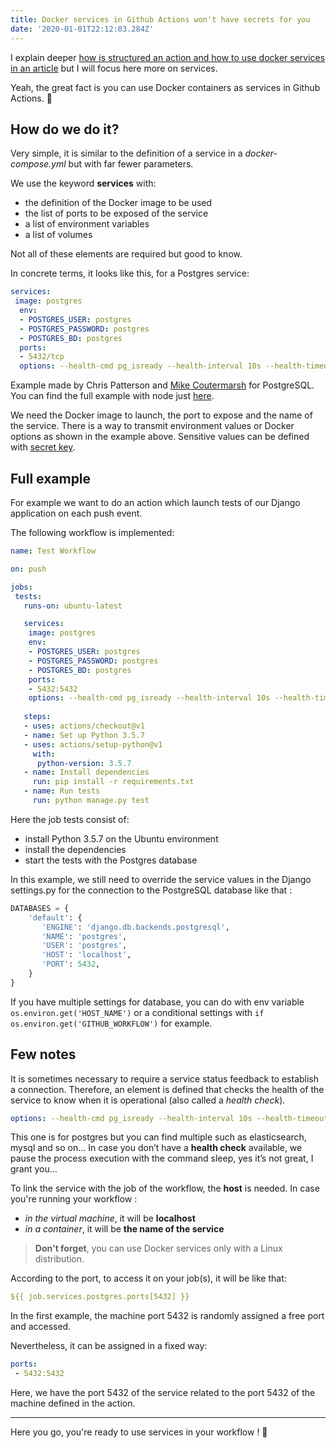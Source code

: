 ```yaml
---
title: Docker services in Github Actions won't have secrets for you
date: '2020-01-01T22:12:03.284Z'
---
```

I explain deeper [how is structured an action and how to use docker services in an article](https://dev.to/s_abderemane/how-to-create-github-actions-to-run-tests-with-services-2653)  but I will focus here more on services. 

Yeah, the great fact is you can use Docker containers as services in Github Actions. 🎉 

## How do we do it? 

Very simple, it is similar to the definition of a service in a *docker-compose.yml* but with far fewer parameters.

We use the keyword **services** with:
* the definition of the Docker image to be used
* the list of ports to be exposed of the service
* a list of environment variables
* a list of volumes

Not all of these elements are required but good to know.

In concrete terms, it looks like this, for a Postgres service:
```yaml
services:
 image: postgres
  env:
  - POSTGRES_USER: postgres
  - POSTGRES_PASSWORD: postgres
  - POSTGRES_BD: postgres
  ports:
  - 5432/tcp
  options: --health-cmd pg_isready --health-interval 10s --health-timeout 5s --health-retries 5
```
Example made by Chris Patterson and [Mike Coutermarsh](https://dev.to/mscccc) for PostgreSQL. You can find the full example with node just [here](https://github.com/actions/example-services).

We need the Docker image to launch, the port to expose and the name of the service. There is a way to transmit environment values or Docker options as shown in the example above. Sensitive values can be defined with [secret key](https://help.github.com/en/github/automating-your-workflow-with-github-actions/virtual-environments-for-github-actions#creating-and-using-secrets-encrypted-variables).

## Full example
For example we want to do an action which launch tests of our Django application on each push event.

The following workflow is implemented:
```yaml
name: Test Workflow

on: push 

jobs:
 tests:
   runs-on: ubuntu-latest

   services:
    image: postgres
    env:
    - POSTGRES_USER: postgres
    - POSTGRES_PASSWORD: postgres
    - POSTGRES_BD: postgres
    ports:
    - 5432:5432
    options: --health-cmd pg_isready --health-interval 10s --health-timeout 5s --health-retries 5
   
   steps:
   - uses: actions/checkout@v1
   - name: Set up Python 3.5.7
   - uses: actions/setup-python@v1
     with:
      python-version: 3.5.7
   - name: Install dependencies
     run: pip install -r requirements.txt
   - name: Run tests
     run: python manage.py test
```

Here the job tests consist of:
* install Python 3.5.7 on the Ubuntu environment
* install the dependencies
* start the tests with the Postgres database

In this example, we still need to override the service values in the Django settings.py for the connection to the PostgreSQL database like that :
```python
DATABASES = {
    'default': {
       'ENGINE': 'django.db.backends.postgresql',
       'NAME': 'postgres',
       'USER': 'postgres',
       'HOST': 'localhost',
       'PORT': 5432,
    }
}
```
If you have multiple settings for database, you can do with env variable `os.environ.get('HOST_NAME')` or a conditional settings with `if os.environ.get('GITHUB_WORKFLOW')` for example.

## Few notes

It is sometimes necessary to require a service status feedback to establish a connection. Therefore, an element is defined that checks the health of the service to know when it is operational (also called a *health check*). 
```yaml
options: --health-cmd pg_isready --health-interval 10s --health-timeout 5s --health-retries 5
```
This one is for postgres but you can find multiple such as elasticsearch, mysql and so on...
In case you don’t have a **health check** available, we pause the process execution with the command sleep, yes it’s not great, I grant you…

To link the service with the job of the workflow, the **host** is needed. 
In case you're running your workflow :
 * *in the virtual machine*, it will be **localhost**
 * *in a container*, it will be **the name of the service**

> **Don't forget**, you can use Docker services only with a Linux distribution.

According to the port, to access it on your job(s), it will be like that:
```yaml
${{ job.services.postgres.ports[5432] }}
```
In the first example, the machine port 5432 is randomly assigned a free port and accessed.

Nevertheless, it can be assigned in a fixed way:
```yaml
ports:
 - 5432:5432
```
Here, we have the port 5432 of the service related to the port 5432 of the machine defined in the action.

***

Here you go, you're ready to use services in your workflow ! 💪


